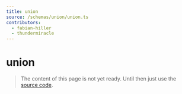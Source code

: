 ```yaml
---
title: union
source: /schemas/union/union.ts
contributors:
  - fabian-hiller
  - thundermiracle
---
```


# union

> The content of this page is not yet ready. Until then just use the [source code](https://github.com/fabian-hiller/valibot/blob/main/library/src/schemas/union/union.ts).
